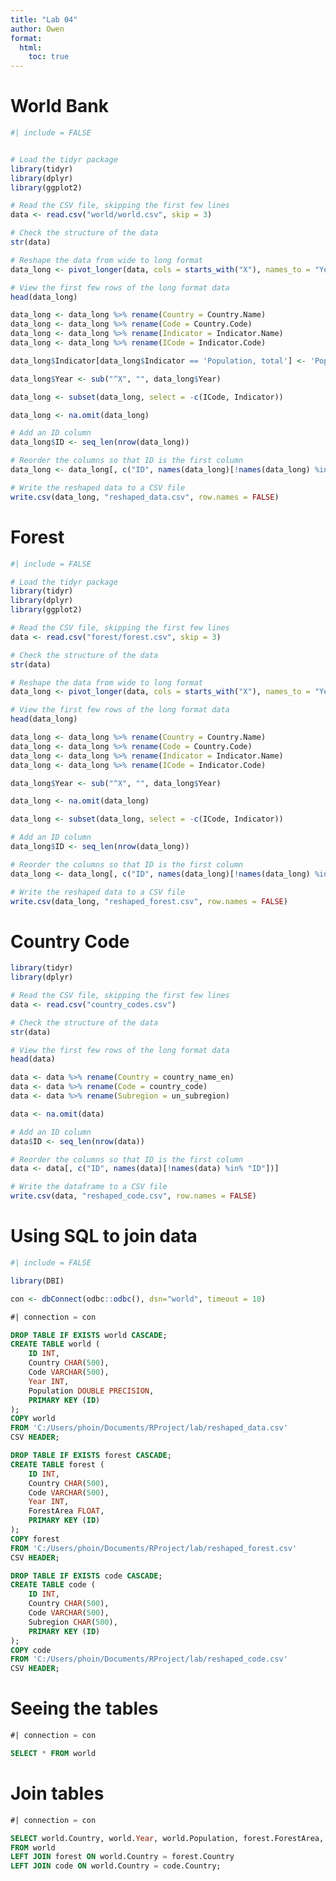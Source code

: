```yaml
---
title: "Lab 04"
author: Owen
format:
  html:
    toc: true
---
```


# World Bank

```r
#| include = FALSE


# Load the tidyr package
library(tidyr)
library(dplyr)
library(ggplot2)

# Read the CSV file, skipping the first few lines
data <- read.csv("world/world.csv", skip = 3)

# Check the structure of the data
str(data)

# Reshape the data from wide to long format
data_long <- pivot_longer(data, cols = starts_with("X"), names_to = "Year", values_to = "Population")

# View the first few rows of the long format data
head(data_long)

data_long <- data_long %>% rename(Country = Country.Name)
data_long <- data_long %>% rename(Code = Country.Code)
data_long <- data_long %>% rename(Indicator = Indicator.Name)
data_long <- data_long %>% rename(ICode = Indicator.Code)

data_long$Indicator[data_long$Indicator == 'Population, total'] <- 'Population' 

data_long$Year <- sub("^X", "", data_long$Year)

data_long <- subset(data_long, select = -c(ICode, Indicator))

data_long <- na.omit(data_long)

# Add an ID column
data_long$ID <- seq_len(nrow(data_long))

# Reorder the columns so that ID is the first column
data_long <- data_long[, c("ID", names(data_long)[!names(data_long) %in% "ID"])]

# Write the reshaped data to a CSV file
write.csv(data_long, "reshaped_data.csv", row.names = FALSE)

```

# Forest

```r
#| include = FALSE

# Load the tidyr package
library(tidyr)
library(dplyr)
library(ggplot2)

# Read the CSV file, skipping the first few lines
data <- read.csv("forest/forest.csv", skip = 3)

# Check the structure of the data
str(data)

# Reshape the data from wide to long format
data_long <- pivot_longer(data, cols = starts_with("X"), names_to = "Year", values_to = "ForestArea")

# View the first few rows of the long format data
head(data_long)

data_long <- data_long %>% rename(Country = Country.Name)
data_long <- data_long %>% rename(Code = Country.Code)
data_long <- data_long %>% rename(Indicator = Indicator.Name)
data_long <- data_long %>% rename(ICode = Indicator.Code)

data_long$Year <- sub("^X", "", data_long$Year)

data_long <- na.omit(data_long)

data_long <- subset(data_long, select = -c(ICode, Indicator))

# Add an ID column
data_long$ID <- seq_len(nrow(data_long))

# Reorder the columns so that ID is the first column
data_long <- data_long[, c("ID", names(data_long)[!names(data_long) %in% "ID"])]

# Write the reshaped data to a CSV file
write.csv(data_long, "reshaped_forest.csv", row.names = FALSE)

```

# Country Code

```r
library(tidyr)
library(dplyr)

# Read the CSV file, skipping the first few lines
data <- read.csv("country_codes.csv")

# Check the structure of the data
str(data)

# View the first few rows of the long format data
head(data)

data <- data %>% rename(Country = country_name_en)
data <- data %>% rename(Code = country_code)
data <- data %>% rename(Subregion = un_subregion)

data <- na.omit(data)

# Add an ID column
data$ID <- seq_len(nrow(data))

# Reorder the columns so that ID is the first column
data <- data[, c("ID", names(data)[!names(data) %in% "ID"])]

# Write the dataframe to a CSV file
write.csv(data, "reshaped_code.csv", row.names = FALSE)

```

# Using SQL to join data 

```r
#| include = FALSE

library(DBI)

con <- dbConnect(odbc::odbc(), dsn="world", timeout = 10)

```

```sql
#| connection = con

DROP TABLE IF EXISTS world CASCADE;
CREATE TABLE world (
    ID INT,
    Country CHAR(500),
    Code VARCHAR(500),
    Year INT,
    Population DOUBLE PRECISION,
    PRIMARY KEY (ID)
);
COPY world 
FROM 'C:/Users/phoin/Documents/RProject/lab/reshaped_data.csv'
CSV HEADER;

DROP TABLE IF EXISTS forest CASCADE;
CREATE TABLE forest (
    ID INT,
    Country CHAR(500),
    Code VARCHAR(500),
    Year INT,
    ForestArea FLOAT,
    PRIMARY KEY (ID)
);
COPY forest 
FROM 'C:/Users/phoin/Documents/RProject/lab/reshaped_forest.csv'
CSV HEADER;

DROP TABLE IF EXISTS code CASCADE;
CREATE TABLE code (
    ID INT,
    Country CHAR(500),
    Code VARCHAR(500),
    Subregion CHAR(500),
    PRIMARY KEY (ID)
);
COPY code 
FROM 'C:/Users/phoin/Documents/RProject/lab/reshaped_code.csv'
CSV HEADER;

```

# Seeing the tables

```sql
#| connection = con  

SELECT * FROM world
```

# Join tables
```sql
#| connection = con  

SELECT world.Country, world.Year, world.Population, forest.ForestArea, code.Subregion
FROM world
LEFT JOIN forest ON world.Country = forest.Country
LEFT JOIN code ON world.Country = code.Country;
```




